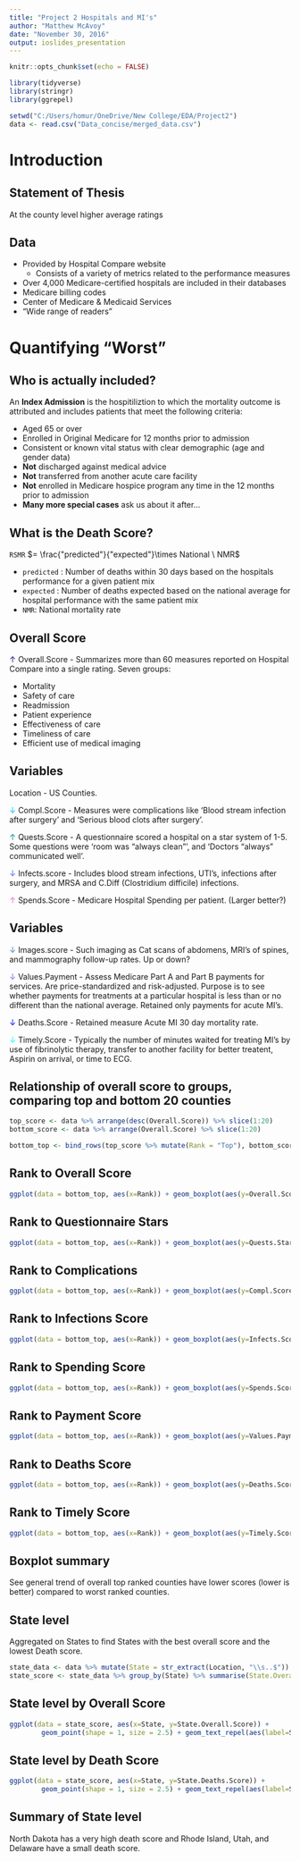 ```yaml
---
title: "Project 2 Hospitals and MI's"
author: "Matthew McAvoy"
date: "November 30, 2016"
output: ioslides_presentation
---
```


```r
knitr::opts_chunk$set(echo = FALSE)
```


```r
library(tidyverse)
library(stringr)
library(ggrepel)

setwd("C:/Users/homur/OneDrive/New College/EDA/Project2")
data <- read.csv("Data_concise/merged_data.csv")
```

# Introduction

## Statement of Thesis
At the county level higher average ratings 

## Data 

- Provided by Hospital Compare website
    - Consists of a variety of metrics related to the performance measures 
- Over 4,000 Medicare-certified hospitals are included in their databases
- Medicare billing codes 
- Center of Medicare & Medicaid Services
- "Wide range of readers"

# Quantifying "Worst"

## Who is actually included? 
An **Index Admission** is the hospitiliztion to which the mortality outcome is attributed and includes patients that meet the following criteria: 

- Aged 65 or over
- Enrolled in Original Medicare for 12 months prior to admission
- Consistent or known vital status with clear demographic (age and gender data)
- **Not** discharged against medical advice
- **Not** transferred from another acute care facility
- **Not** enrolled in Medicare hospice program any time in the 12 months prior to admission
- **Many more special cases** ask us about it after...

## What is the Death Score? 

`RSMR` $= \frac{"predicted"}{"expected"}\times National \ NMR$ 

- `predicted` : Number of deaths within 30 days based on the hospitals performance for a given patient mix 
- `expected` : Number of deaths expected based on the national average for hospital performance with the same patient mix 
- `NMR`: National mortality rate

## Overall Score
<span style="color:midnightblue">$\uparrow$</span> Overall.Score - Summarizes more than 60 measures reported on Hospital Compare into a single rating. 
Seven groups:

- Mortality
- Safety of care
- Readmission
- Patient experience
- Effectiveness of care
- Timeliness of care
- Efficient use of medical imaging

## Variables

Location - US Counties.

<span style="color:deepskyblue">$\downarrow$</span> Compl.Score - Measures were complications like 'Blood stream infection after surgery' and 'Serious blood clots after surgery'. 

<span style="color:darkcyan">$\uparrow$</span> Quests.Score - A questionnaire scored a hospital on a star system of 1-5. Some questions were 'room was "always clean"', and 'Doctors "always" communicated well'.

<span style="color:royalblue">$\downarrow$</span> Infects.score - Includes blood stream infections, UTI's, infections after surgery, and MRSA and C.Diff (Clostridium difficile) infections.

<span style="color:orchid">$\uparrow$</span> Spends.Score - Medicare Hospital Spending per patient. (Larger better?)

## Variables
<span style="color:steelblue">$\downarrow$</span> Images.score - Such imaging as Cat scans of abdomens, MRI's of spines, and mammography follow-up rates. Up or down?

<span style="color:mediumslateblue">$\downarrow$</span> Values.Payment - Assess Medicare Part A and Part B payments for services. Are price-standardized and risk-adjusted. Purpose is to see whether payments for treatments at a particular hospital is less than or no different than the national average. Retained only payments for acute MI's.

<span style="color:blue">$\downarrow$</span> Deaths.Score - Retained measure Acute MI 30 day mortality rate. 

<span style="color:cyan">$\downarrow$</span> Timely.Score -  Typically the number of minutes waited for treating MI's by use of fibrinolytic therapy, transfer to another facility for better treatent, Aspirin on arrival, or time to ECG.


## Relationship of overall score to groups, comparing top and bottom 20 counties
```r
top_score <- data %>% arrange(desc(Overall.Score)) %>% slice(1:20)
bottom_score <- data %>% arrange(Overall.Score) %>% slice(1:20)

bottom_top <- bind_rows(top_score %>% mutate(Rank = "Top"), bottom_score %>% mutate(Rank = "Bottom"))

```

## Rank to Overall Score
```r
ggplot(data = bottom_top, aes(x=Rank)) + geom_boxplot(aes(y=Overall.Score, color=Rank))
```

## Rank to Questionnaire Stars
```r
ggplot(data = bottom_top, aes(x=Rank)) + geom_boxplot(aes(y=Quests.Stars, color=Rank))
```

## Rank to Complications
```r
ggplot(data = bottom_top, aes(x=Rank)) + geom_boxplot(aes(y=Compl.Score, color=Rank))
```

## Rank to Infections Score
```r
ggplot(data = bottom_top, aes(x=Rank)) + geom_boxplot(aes(y=Infects.Score, color=Rank))
```

## Rank to Spending Score
```r
ggplot(data = bottom_top, aes(x=Rank)) + geom_boxplot(aes(y=Spends.Score, color=Rank))
```

## Rank to Payment Score
```r
ggplot(data = bottom_top, aes(x=Rank)) + geom_boxplot(aes(y=Values.Payment, color=Rank))
```

## Rank to Deaths Score
```r
ggplot(data = bottom_top, aes(x=Rank)) + geom_boxplot(aes(y=Deaths.Score, color=Rank))
```

## Rank to Timely Score
```r
ggplot(data = bottom_top, aes(x=Rank)) + geom_boxplot(aes(y=Timely.Score, color=Rank))
```

## Boxplot summary
See general trend of overall top ranked counties have lower scores (lower is better) compared to worst ranked counties.

## State level
Aggregated on States to find States with the best overall score and the lowest Death score.
```r
state_data <- data %>% mutate(State = str_extract(Location, "\\s..$"))
state_score <- state_data %>% group_by(State) %>% summarise(State.Overall.Score = mean(Overall.Score), State.Deaths.Score = mean(Deaths.Score))
```

## State level by Overall Score
```r
ggplot(data = state_score, aes(x=State, y=State.Overall.Score)) + 
		geom_point(shape = 1, size = 2.5) + geom_text_repel(aes(label=State), size = 4)
```

## State level by Death Score
```r
ggplot(data = state_score, aes(x=State, y=State.Deaths.Score)) + 
		geom_point(shape = 1, size = 2.5) + geom_text_repel(aes(label=State), size = 4)
```

## Summary of State level
North Dakota has a very high death score and Rhode Island, Utah, and Delaware have a small death score.



